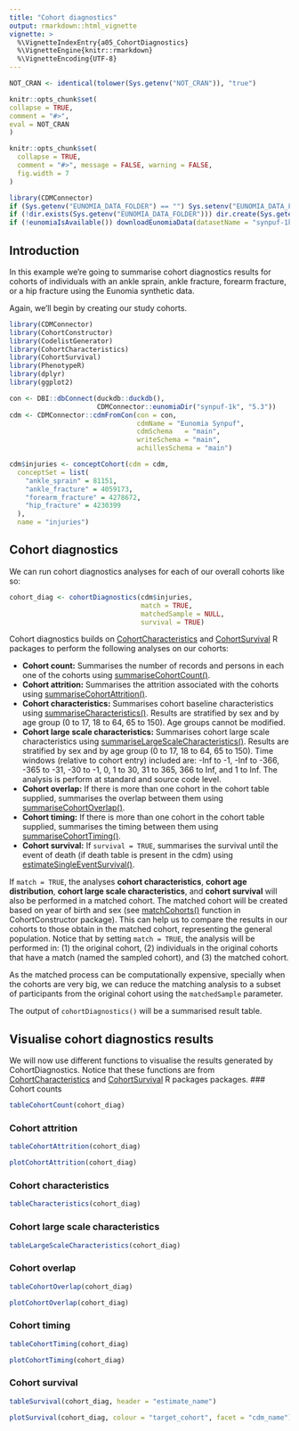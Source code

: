 ```yaml
---
title: "Cohort diagnostics"
output: rmarkdown::html_vignette
vignette: >
  %\VignetteIndexEntry{a05_CohortDiagnostics}
  %\VignetteEngine{knitr::rmarkdown}
  %\VignetteEncoding{UTF-8}
---
```


```r
NOT_CRAN <- identical(tolower(Sys.getenv("NOT_CRAN")), "true")

knitr::opts_chunk$set(
collapse = TRUE,
comment = "#>",
eval = NOT_CRAN
)
```

```r
knitr::opts_chunk$set(
  collapse = TRUE,
  comment = "#>", message = FALSE, warning = FALSE,
  fig.width = 7
)

library(CDMConnector)
if (Sys.getenv("EUNOMIA_DATA_FOLDER") == "") Sys.setenv("EUNOMIA_DATA_FOLDER" = tempdir())
if (!dir.exists(Sys.getenv("EUNOMIA_DATA_FOLDER"))) dir.create(Sys.getenv("EUNOMIA_DATA_FOLDER"))
if (!eunomiaIsAvailable()) downloadEunomiaData(datasetName = "synpuf-1k")
```

## Introduction
In this example we're going to summarise cohort diagnostics results for cohorts of individuals with an ankle sprain, ankle fracture, forearm fracture, or a hip fracture using the Eunomia synthetic data. 

Again, we'll begin by creating our study cohorts.

```r
library(CDMConnector)
library(CohortConstructor)
library(CodelistGenerator)
library(CohortCharacteristics)
library(CohortSurvival)
library(PhenotypeR)
library(dplyr)
library(ggplot2)

con <- DBI::dbConnect(duckdb::duckdb(), 
                      CDMConnector::eunomiaDir("synpuf-1k", "5.3"))
cdm <- CDMConnector::cdmFromCon(con = con, 
                                cdmName = "Eunomia Synpuf",
                                cdmSchema   = "main",
                                writeSchema = "main", 
                                achillesSchema = "main")

cdm$injuries <- conceptCohort(cdm = cdm,
  conceptSet = list(
    "ankle_sprain" = 81151,
    "ankle_fracture" = 4059173,
    "forearm_fracture" = 4278672,
    "hip_fracture" = 4230399
  ),
  name = "injuries")
```

## Cohort diagnostics

We can run cohort diagnostics analyses for each of our overall cohorts like so:
```r
cohort_diag <- cohortDiagnostics(cdm$injuries, 
                                 match = TRUE, 
                                 matchedSample = NULL,
                                 survival = TRUE)
```

Cohort diagnostics builds on [CohortCharacteristics](https://darwin-eu.github.io/CohortCharacteristics/) and [CohortSurvival](https://darwin-eu-dev.github.io/CohortSurvival/) R packages to perform the following analyses on our cohorts:

-   **Cohort count:** Summarises the number of records and persons in each one of the cohorts using  [summariseCohortCount()](https://darwin-eu.github.io/CohortCharacteristics/reference/summariseCohortCount.html).
-   **Cohort attrition:** Summarises the attrition associated with the cohorts using  [summariseCohortAttrition()](https://darwin-eu.github.io/CohortCharacteristics/reference/summariseCohortAttrition.html).
-   **Cohort characteristics:** Summarises cohort baseline characteristics using 
[summariseCharacteristics()](https://darwin-eu.github.io/CohortCharacteristics/reference/summariseCharacteristics.html). Results are stratified by sex and by age group (0 to 17, 18 to 64, 65 to 150). Age groups cannot be modified.
-   **Cohort large scale characteristics:** Summarises cohort large scale characteristics using 
[summariseLargeScaleCharacteristics()](https://darwin-eu.github.io/CohortCharacteristics/reference/summariseLargeScaleCharacteristics.html). Results are stratified by sex and by age group (0 to 17, 18 to 64, 65 to 150). Time windows (relative to cohort entry) included are: -Inf to -1, -Inf to -366, -365 to -31, -30 to -1, 0, 1 to 30, 31 to 365, 366 to Inf, and 1 to Inf. The analysis is perform at standard and source code level.
-   **Cohort overlap:** If there is more than one cohort in the cohort table supplied, summarises the overlap between them using 
[summariseCohortOverlap()](https://darwin-eu.github.io/CohortCharacteristics/reference/summariseCohortOverlap.html).
-   **Cohort timing:** If there is more than one cohort in the cohort table supplied, summarises the timing between them using 
[summariseCohortTiming()](https://darwin-eu.github.io/CohortCharacteristics/reference/summariseCohortTiming.html).
-   **Cohort survival:** If `survival = TRUE`, summarises the survival until the event of death (if death table is present in the cdm) using  
[estimateSingleEventSurvival()](https://darwin-eu-dev.github.io/CohortSurvival/reference/estimateSingleEventSurvival.html). 

If `match = TRUE`, the analyses **cohort characteristics**, **cohort age distribution**, **cohort large scale characteristics**, and **cohort survival** will also be performed in a matched cohort. The matched cohort will be created based on year of birth and sex (see [matchCohorts()](https://ohdsi.github.io/CohortConstructor/reference/matchCohorts.html) function in CohortConstructor package). This can help us to compare the results in our cohorts to those obtain in the matched cohort, representing the general population. Notice that by setting `match = TRUE`, the analysis will be performed in: (1) the original cohort, (2) individuals in the original cohorts that have a match (named the sampled cohort), and (3) the matched cohort. 

As the matched process can be computationally expensive, specially when the cohorts are very big, we can reduce the matching analysis to a subset of participants from the original cohort using the `matchedSample` parameter. 

The output of `cohortDiagnostics()` will be a summarised result table.

## Visualise cohort diagnostics results
We will now use different functions to visualise the results generated by CohortDiagnostics. Notice that these functions are from [CohortCharacteristics](https://darwin-eu.github.io/CohortCharacteristics/) and [CohortSurvival](https://darwin-eu-dev.github.io/CohortSurvival/) R packages  packages.
### Cohort counts
```r
tableCohortCount(cohort_diag)
```
### Cohort attrition
```r
tableCohortAttrition(cohort_diag)
```

```r
plotCohortAttrition(cohort_diag)
```
### Cohort characteristics
```r
tableCharacteristics(cohort_diag)
```
### Cohort large scale characteristics
```r
tableLargeScaleCharacteristics(cohort_diag)
```
### Cohort overlap
```r
tableCohortOverlap(cohort_diag)
```

```r
plotCohortOverlap(cohort_diag)
```
### Cohort timing
```r
tableCohortTiming(cohort_diag)
```

```r
plotCohortTiming(cohort_diag)
```
### Cohort survival
```r
tableSurvival(cohort_diag, header = "estimate_name")
```
```r
plotSurvival(cohort_diag, colour = "target_cohort", facet = "cdm_name")
```


